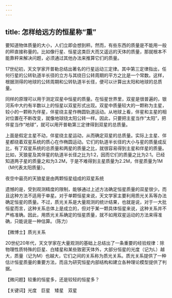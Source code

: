 ```yaml
---
---
---
```

title: 怎样给远方的恒星称“重”
---




要知道物体质量的大小，人们立即会想到秤。然而，有些东西的质量是不能用一般的秤直接称量的。比如像行星、恒星这类巨大而又遥远的天体的质量，那就根本不能靠秤来解决问题，必须通过其他办法来推算它们的质量。

17世纪初，天文学家开普勒总结出著名的行星运动三定律。其中第三定律指出，任何行星的公转轨道半长径的立方与其绕日公转周期的平方之比是一个常数。这样，根据测得的地球的公转周期和公转轨道半长径，便可以计算出太阳和地球的总质量。

同样的原理可以用于测定双星中恒星的质量。在恒星世界里，双星是很普遍的，银河系中大约有半数以上的恒星以双星形式出现。双星中质量较大的一颗称为主星，较小的一颗称为伴星，伴星绕主星作椭圆轨道运动。从地球上看，伴星和主星的相对位置在不断改变，就像地球绕太阳公转一样。因此，只要把主星当作“太阳”，把伴星当作“地球”，就可以用开普勒第三定律得到双星的总质量。

上面是假定主星不动，伴星绕主星运动，从而确定双星的总质量。实际上主星、伴星都绕着双星系统的质心在作椭圆运动。它们的轨道半长径的大小与星的质量成反比，有了双星系统的总质量和两星的质量之比，就很容易得到主星和伴星的质量。比如，天狼星及其伴星的轨道半长径之比为1∶2，因而它们的质量之比为2∶1。已经知道两子星的质量之和为3.2M，于是不难得到主星质量为2.2M，伴星质量为1M（M代表太阳质量）。

夜空中最亮的天狼星是由两颗恒星组成的双星系统



遗憾的是，受到观测精度的限制，能够通过上述方法确定恒星质量的双星很少。而且这种方法不适用于单星。对于单颗恒星来说，天文学家主要利用质光关系等办法确定恒星的质量。不过，质光关系是大量观测的统计结果，也就是说，对于一大批恒星而言，这种关系总体上是成立的，但对于某一颗具体恒星来说，这种关系并不严格准确。因此，用质光关系确定的恒星质量，就不如用双星运动的方法来得准确，只能说是一种估算。（陈力）





【微博士】质光关系

20世纪20年代，天文学家在大量观测的基础上总结出了一条重要的经验规律：除物理性质特殊的巨星、白矮星和某些致密天体外，大部分恒星的光度（记为L）越大，质量（记为M）也越大，它们之间的关系称为质光关系。质光关系提供了一种估计恒星质量的重要方法，而且为研究恒星内部结构和建立各种理论模型提供了判据。

【微问题】较重的恒星多，还是较轻的恒星多？

【关键词】光度　巨星　矮星　双星
